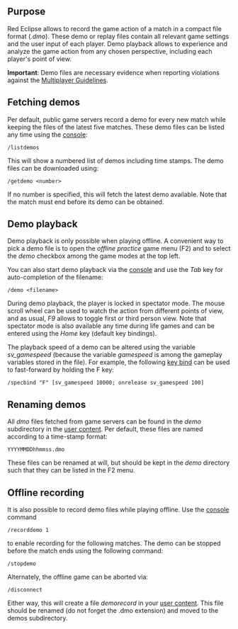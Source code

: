 ==Purpose==
Red Eclipse allows to record the game action of a match in a compact file format (''.dmo''). These demo or replay files contain all relevant game settings and the user input of each player. Demo playback allows to experience and analyze the game action from any chosen perspective, including each player's point of view.

'''Important''': Demo files are necessary evidence when reporting violations against the [[Multiplayer Guidelines]].

==Fetching demos==
Per default, public game servers record a demo for every new match while keeping the files of the latest five matches. These demo files can be listed any time using the [[console]]:
<pre>/listdemos</pre>
This will show a numbered list of demos including time stamps. The demo files can be downloaded using:  
<pre>/getdemo <number></pre>
If no number is specified, this will fetch the latest demo available. 
Note that the match must end before its demo can be obtained.

==Demo playback==
Demo playback is only possible when playing offline. A convenient way to pick a demo file is to open the ''offline practice'' game menu (F2) and to select the ''demo'' checkbox among the game modes at the top left.

You can also start demo playback via the [[console]] and use the ''Tab'' key for auto-completion of the filename:
<pre>/demo <filename></pre>

During demo playback, the player is locked in spectator mode. The mouse scroll wheel can be used to watch the action from different points of view, and as usual, ''F9'' allows to toggle first or third person view. Note that spectator mode is also available any time during life games and can be entered using the ''Home'' key (default key bindings).

The playback speed of a demo can be altered using the variable ''sv_gamespeed'' (because the variable ''gamespeed'' is among the gameplay variables stored in the file). For example, the following [[Keybinding#Onrelease|key bind]] can be used to fast-forward by holding the F key: 

 /specbind "F" [sv_gamespeed 10000; onrelease sv_gamespeed 100]

==Renaming demos==
All ''dmo'' files fetched from game servers can be found in the ''demo'' subdirectory in the [[Game_Settings#Location|user content]]. Per default, these files are named according to a time-stamp format:
<pre>YYYYMMDDhhmmss.dmo</pre>
These files can be renamed at will, but should be kept in the ''demo'' directory such that they can be listed in the F2 menu.

==Offline recording==
It is also possible to record demo files while playing offline. Use the [[console]] command
<pre>/recorddemo 1</pre>
to enable recording for the following matches. The demo can be stopped before the match ends using the following command:
<pre>/stopdemo</pre>
Alternately, the offline game can be aborted via:
 /disconnect
Either way, this will create a file ''demorecord'' in your [[Game_Settings#Location|user content]]. This file should be renamed (do not forget the .dmo extension) and moved to the demos subdirectory.